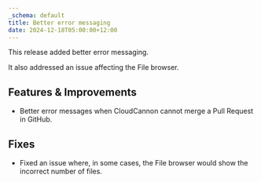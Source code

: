 ```yaml
---
_schema: default
title: Better error messaging
date: 2024-12-18T05:00:00+12:00
---
```

This release added better error messaging.

It also addressed an issue affecting the File browser.

## Features & Improvements

* Better error messages when CloudCannon cannot merge a Pull Request in GitHub.

## Fixes

* Fixed an issue where, in some cases, the File browser would show the incorrect number of files.